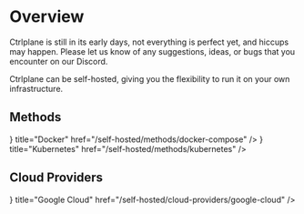 # Overview

Ctrlplane is still in its early days, not everything is perfect yet, and hiccups
may happen. Please let us know of any suggestions, ideas, or bugs that you
encounter on our Discord.

Ctrlplane can be self-hosted, giving you the flexibility to run it on your own
infrastructure.

## Methods


<Cards>
  <Cards.Card
    icon={<SiDocker className="h-8 w-8" />}
    title="Docker"
    href="/self-hosted/methods/docker-compose"
  />
  <Cards.Card
    icon={<SiKubernetes className="h-8 w-8" />}
    title="Kubernetes"
    href="/self-hosted/methods/kubernetes"
  />
</Cards>

## Cloud Providers


<Cards>
  <Cards.Card
    icon={<SiGooglecloud className="h-8 w-8" />}
    title="Google Cloud"
    href="/self-hosted/cloud-providers/google-cloud"
  />
</Cards>
